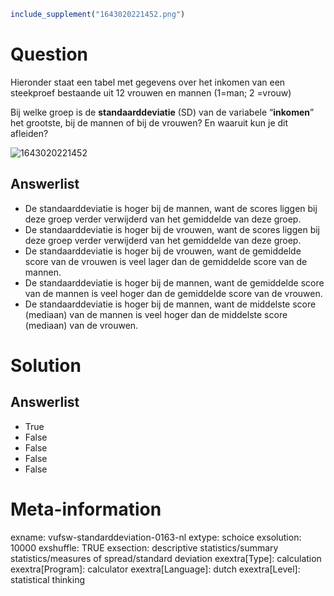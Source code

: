 ```{r, echo = FALSE, results = "hide"}
include_supplement("1643020221452.png")
```

Question
========
Hieronder staat een tabel met gegevens over het inkomen van een
steekproef bestaande uit 12 vrouwen en mannen (1=man; 2 =vrouw)  
  
Bij welke groep is de **standaarddeviatie** (SD) van de variabele
"**inkomen**" het grootste, bij de mannen of bij de vrouwen? En waaruit
kun je dit afleiden?  
  
<img src="1643020221452.png" class="fr-fic fr-dii tvcss_2"
alt="1643020221452" />

Answerlist
----------
* De standaarddeviatie is hoger bij de mannen, want de scores liggen bij
  deze groep verder verwijderd van het gemiddelde van deze groep.
* De standaarddeviatie is hoger bij de vrouwen, want de scores liggen bij
  deze groep verder verwijderd van het gemiddelde van deze groep.
* De standaarddeviatie is hoger bij de vrouwen, want de gemiddelde score
  van de vrouwen is veel lager dan de gemiddelde score van de mannen.
* De standaarddeviatie is hoger bij de mannen, want de gemiddelde score
  van de mannen is veel hoger dan de gemiddelde score van de vrouwen.
* De standaarddeviatie is hoger bij de mannen, want de middelste score
  (mediaan) van de mannen is veel hoger dan de middelste score (mediaan)
  van de vrouwen.

Solution
========










Answerlist
----------
* True
* False
* False
* False
* False

Meta-information
================
exname: vufsw-standarddeviation-0163-nl
extype: schoice
exsolution: 10000
exshuffle: TRUE
exsection: descriptive statistics/summary statistics/measures of spread/standard deviation
exextra[Type]: calculation
exextra[Program]: calculator
exextra[Language]: dutch
exextra[Level]: statistical thinking


